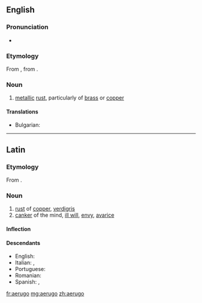 ==English==

===Pronunciation===
* {{IPA|/iːˈruːɡoʊ/|/ɪˈruːɡoʊ/|/aɪˈruːɡoʊ/}}

===Etymology===
From {{etyl|la}} {{term|aerugo|aerūgō|lang=la}}, from {{term|aes||copper, bronze, brass|lang=la}}.

===Noun===
{{en-noun|-}}

# [[metal]]lic [[rust]], particularly of [[brass]] or [[copper]]

====Translations====
{{trans-top|metallic rust}}
* Bulgarian: {{t+|bg|патина}}
{{trans-mid}}
{{trans-bottom}}

----

==Latin==

===Etymology===
From {{term|aes|aes|copper, bronze, brass|lang=la}}.

===Noun===
{{la-noun|aerūgō|aeruginis|aerūginis|f|third}}

# [[rust]] of [[copper]], [[verdigris]]
# [[canker]] of the mind, [[ill will]], [[envy]], [[avarice]]

====Inflection====
{{la-decl-3rd|aerugo|aerūgō|aerugin|aerūgin}}

====Descendants====
* English: {{l|en|aerugo}}
* Italian: {{l|it|ruggine}}, {{l|it|rogna}}
* Portuguese: {{l|pt|aerugita}}
* Romanian: {{l|ro|rugină}}
* Spanish: {{l|es|orín}}, {{l|es|roña}}

[[fr:aerugo]]
[[mg:aerugo]]
[[zh:aerugo]]